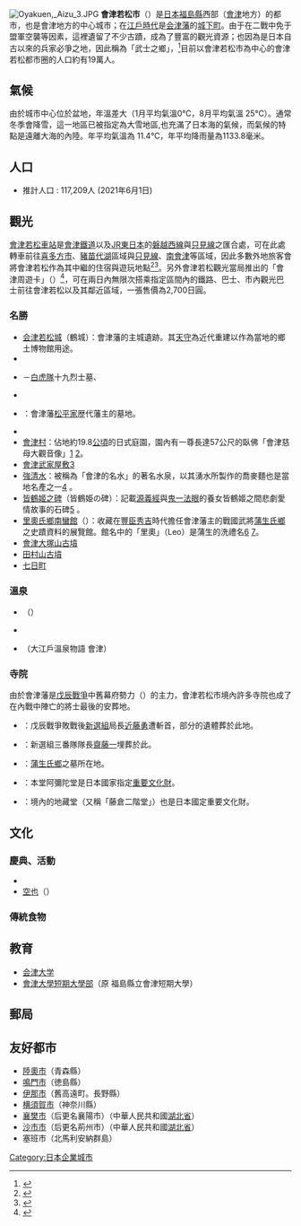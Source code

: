 {{日本都市|
自治體名=會津若松市|
圖像=[[File:Aizuwakamatsu_Castle_04.jpg|240px]]|
圖像說明=[[會津若松城|若松城]]遺跡（[[鶴城公園|鶴城公園]]）|
市章=[[File:Symbol_of_Aizuwakamatsu_Fukushima.svg|100px]]|
日文原名=会津若松市|
平假名=あいづわかまつし|
羅馬字拼音=Aizuwakamatsu-shi|
都道府縣=福島縣|
支廳=|
編號=07202-8|
面積=383.03|
邊界未定=|
人口=129,535|
統計時間=2007年5月1日|
自治體=[[郡山市|郡山市]]、[[喜多方市|喜多方市]]、[[豬苗代町|豬苗代町]]、[[磐梯町|磐梯町]]、[[天榮村|天榮村]]、[[下鄉町|下鄉町]]、[[會津坂下町|會津坂下町]]、[[湯川村|湯川村]]、[[會津美里町|會津美里町]]|
樹=[[赤松|赤松]]|
花=[[錦葵|錦葵]]|
鳥=[[杜鵑鳥|杜鵑鳥]]|
其他象徵物=|
其他象徵=|
市長=|
郵遞區號=965-8601|
所在地=會津若松市東榮町3番46號|
電話號碼=242-39-1111|
外部連結=http://www.city.aizuwakamatsu.fukushima.jp/|
經度=|
緯度=|
地圖=[[File:Aizuwakamatsu_in_Fukushima_Prefecture.png|250px]]|
註記=人口：[http://www.city.aizuwakamatsu.fukushima.jp/j/joho/n_b/digest.htm 會津若松市官方網頁]|
}}
[[File:Oyakuen,_Aizu_3.JPG|thumb]]
'''會津若松市'''（{{jpn|j=会津若松市|hg=あいづわかまつし|rm=Aizuwakamatsu shi|f=y}}）是[[日本|日本]][[福島縣|福島縣]]西部（[[會津|會津]]地方）的都市，也是會津地方的中心城市；在[[江戶時代|江戶時代]]是[[会津藩|会津藩]]的[[城下町|城下町]]。由于在二戰中免于盟軍空襲等因素，這裡遺留了不少古蹟，成為了豐富的觀光資源；也因為是日本自古以來的兵家必爭之地，因此稱為「武士之鄉」，<ref>{{Cite web |url=http://t.samurai-city.jp/ |title=存档副本 |access-date=2016-03-09 |archive-date=2017-02-15 |archive-url=https://web.archive.org/web/20170215193611/http://t.samurai-city.jp/ |dead-url=no }}</ref>目前以會津若松市為中心的會津若松都市圈的人口約有19萬人。

== 氣候 ==
由於城市中心位於盆地，年溫差大（1月平均氣溫0℃，8月平均氣溫 25℃）。通常冬季會降雪，這一地區已被指定為大雪地區,也充滿了日本海的氣候，而氣候的特點是遠離大海的內陸。年平均氣溫為 11.4℃，年平均降雨量為1133.8毫米。

== 人口 ==
* 推計人口 : 117,209人 (2021年6月1日)

== 觀光 ==
[[會津若松車站|會津若松車站]]是[[會津鐵道|會津鐵道]]以及[[JR東日本|JR東日本]]的[[磐越西線|磐越西線]]與[[只見線|只見線]]之匯合處，可在此處轉車前往[[喜多方市|喜多方市]]、[[豬苗代湖|豬苗代湖]]區域與[[只見線|只見線]]、[[南會津|南會津]]等區域，因此多數外地旅客會將會津若松作為其中繼的住宿與遊玩地點<ref>{{Cite web |url=http://www.aizutetsudo.jp/ |title=存档副本 |access-date=2016-02-17 |archive-date=2021-02-16 |archive-url=https://web.archive.org/web/20210216095851/http://www.aizutetsudo.jp/ |dead-url=no }}</ref><ref>{{Cite web |url=http://www.jreast.co.jp/ |title=存档副本 |access-date=2016-02-17 |archive-date=2010-09-10 |archive-url=https://web.archive.org/web/20100910023518/http://www.jreast.co.jp/ |dead-url=no }}</ref>。另外會津若松觀光當局推出的「會津周遊卡」（{{lang|ja|会津ぐるっとカード}}）<ref>{{Cite web |url=http://www.aizukanko.com/kk/aizucard/ |title=存档副本 |access-date=2016-02-15 |archive-date=2019-05-15 |archive-url=https://web.archive.org/web/20190515112524/https://www.aizukanko.com/kk/aizucard/ |dead-url=no }}</ref>，可在兩日內無限次搭乘指定區間內的鐵路、巴士、市內觀光巴士前往會津若松以及其鄰近區域，一張售價為2,700日圓。

===名勝===
* [[會津若松城|会津若松城]]（鶴城）：會津藩的主城遺跡。其[[天守|天守]]為近代重建以作為當地的鄉土博物館用途。
* {{link-ja|御藥園|御薬園}}
* {{link-ja|飯盛山 (福島縣)|飯盛山 (福島県)|飯盛山}}－[[白虎隊|白虎隊]]十九烈士墓、{{link-ja|榮螺堂|栄螺堂}}
* {{link-ja|舊瀧澤本陣|旧滝沢本陣}}
* {{link-ja|松平家墓地群|会津藩主松平家墓所}}：會津藩[[會津松平家|松平家]]歴代藩主的墓地。
* {{link-ja|日新館|日新館|會津藩校日新館}}
* [[會津村|會津村]]：佔地約19.8[[公頃|公頃]]的日式庭園，園內有一尊長達57公尺的臥佛「會津慈母大觀音像」[http://www.aizukanko.com/spot/54/] {{Wayback|url=http://www.aizukanko.com/spot/54/ |date=20200815172309 }}[http://www.aizu-concierge.com/map/spot/10178/zh-tw]{{Dead link|date=2019年6月 |bot=InternetArchiveBot |fix-attempted=yes }}。
* [[會津武家屋敷|會津武家屋敷]][http://www.tif.ne.jp/lang/tc/sightseeing/topic.html?id=253&category=6] {{Wayback|url=http://www.tif.ne.jp/lang/tc/sightseeing/topic.html?id=253&category=6 |date=20170204093127 }}
* [[強清水|強清水]]：被稱為「會津的名水」的著名水泉，以其湧水所製作的喬麥麵也是當地名產之一[http://www.aizukanko.com/spot/70/] {{Wayback|url=http://www.aizukanko.com/spot/70/ |date=20200930094626 }}。
* [[皆鶴姬之碑|皆鶴姬之碑]]（皆鶴姫の碑）：記載[[源義經|源義經]]與[[鬼一法眼|鬼一法眼]]的養女皆鶴姬之間悲劇愛情故事的石碑[http://www.aizukanko.com/spot/163/] {{Wayback|url=http://www.aizukanko.com/spot/163/ |date=20200815170056 }}。
* [[里奧氏鄉南蠻館|里奧氏鄉南蠻館]]（{{lang|ja|レオ氏郷南蛮館}}）：收藏在[[豐臣秀吉|豐臣秀吉]]時代擔任會津藩主的戰國武將[[蒲生氏鄉|蒲生氏鄉]]之史蹟資料的展覽館。館名中的「里奧」（Leo）是蒲生的洗禮名[http://japanserve.com/spt-aizu-leo.html] {{Wayback|url=http://japanserve.com/spt-aizu-leo.html |date=20190519223124 }}[https://web.archive.org/web/20190515193002/https://www.museum.or.jp/modules/im_museum/?controller=museum&input%5Bid%5D=1328]。
* [[會津大塚山古墳|會津大塚山古墳]]
* [[田村山古墳|田村山古墳]]
* [[七日町|七日町]]

===溫泉===
* {{link-ja|蘆之牧溫泉|芦ノ牧温泉}}（{{lang|ja|芦ノ牧温泉}}）
* {{link-ja|東山溫泉|東山温泉}}
* {{link-ja|大江戶溫泉物語 會津|大江戸温泉物語 湯屋あいづ|神指溫泉}}（大江戶溫泉物語 會津）

===寺院===
由於會津藩是[[戊辰戰爭|戊辰戰爭]]中舊幕府勢力（{{link-ja|佐幕|佐幕|佐幕派}}）的主力，會津若松市境內許多寺院也成了在內戰中陣亡的將士最後的安葬地。
* {{link-ja|天寧寺 (會津若松市)|天寧寺 (会津若松市)|天寧寺}}：戊辰戰爭敗戰後[[新選組|新選組]]局長[[近藤勇|近藤勇]]遭斬首，部分的遺體葬於此地。
* {{link-ja|阿彌陀寺 (會津若松市)|阿弥陀寺 (会津若松市)|阿彌陀寺}}：新選組三番隊隊長[[齋藤一|齋藤一]]埋葬於此。
* {{link-ja|興德寺 (會津若松市)|興徳寺 (会津若松市)|興德寺}}：[[蒲生氏鄉|蒲生氏鄉]]之墓所在地。
* {{link-ja|八葉寺|八葉寺}}：本堂阿彌陀堂是日本國家指定[[重要文化財|重要文化財]]。
* {{link-ja|延命寺 (會津若松市)|延命寺 (会津若松市)|延命寺}}：境內的地藏堂（又稱「藤倉二階堂」）也是日本國定重要文化財。

==文化==
=== 慶典、活動 ===
* {{link-ja|會津祭|会津まつり}}
* [[空也|空也]]{{link-ja|念佛舞|念仏踊り}}（{{lang|ja|念仏踊り}}）

=== 傳統食物 ===
{{col|
* [[蕎麥麵|蕎麥麵]]
* {{link-ja|棒鱈|棒鱈}}
* [[豆麩|豆麩]]
* {{link-ja|小汁|こづゆ}}（{{lang|ja|こづゆ}}）
* 炸[[日式饅頭|饅頭]]（{{lang|ja|まんじゅうの天ぷら}}）
|
* [[五郎兵衛飴|五郎兵衛飴]][http://www2.fun.ne.jp/shinise/goroubei.html]
* {{link-ja|漬鯡魚|鰊漬け|山椒漬鯡魚}}（{{lang|ja|ニシンの山椒漬け}}）
* [[會津醬汁豬排蓋飯|會津醬汁豬排蓋飯]]（{{lang|ja|ソースカツ丼}}）
* 會津{{link-ja|地雞|地鶏}}
* {{link-ja|生馬肉|馬刺し}}（{{lang|ja|馬刺し}}）
}}

== 教育 ==
* [[会津大学|会津大学]]
* [[會津大學短期大學部|會津大學短期大學部]]（原 福島縣立會津短期大學）

== 郵局 ==
{{col|
* {{link-ja|會津若松郵便局|会津若松郵便局}}（與[[日本郵便|日本郵便]]會津若松支店併設，{{link-ja|集配郵局|集配郵便局|集配局}}）
* 上三寄郵便局（集配局）
* 北會津郵便局（集配局）
* 原郵便局（集配局）
* 廣田郵便局（集配局）
* {{link-ja|會津阿皮奧|会津アピオ}}郵便局（{{lang|ja|会津アピオ郵便局}}）　
* 蘆之牧郵便局　　
* 三本松郵便局
* 堂島郵便局
* 東長原郵便局　
|
* 東山郵便局
* 門田郵便局　
* 若松居合郵便局　
* 若松一箕町郵便局　
* 若松上町郵便局　
* 若松榮町郵便局　
* 若松小田垣郵便局　
* 若松旭町郵便局　
* 若松黒岩郵便局　
|
* 若松山鹿町郵便局　
* 若松本町郵便局
* 若松千石町郵便局　
* 若松材木町郵便局　
* 若松橋本郵便局　
* 若松南町郵便局　
* 若松駅前郵便局　
* 若松赤井郵便局　
* 若松七日町郵便局　
* 若松東榮町郵便局　
}}

== 友好都市 ==

* [[陸奧市|陸奧市]]（青森縣）
* [[鳴門市|鳴門市]]（徳島縣）
* [[伊那市|伊那市]]（舊高遠町。長野縣）
* [[横須賀市|横須賀市]]（神奈川縣）
* [[襄樊市|襄樊市]]（后更名襄陽市）（中華人民共和國[[湖北省|湖北省]]）
* [[沙市市|沙市市]]（后更名荊州市）（中華人民共和國[[湖北省|湖北省]]）
* 塞班市（北馬利安納群島）

        

{{福島縣}}{{Authority control}}

[[Category:日本企業城市|Category:日本企業城市]]